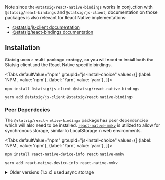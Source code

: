 
Note since the `@statsig/react-native-bindings` works in conjuction with `@statsig/react-bindings` and `@statsig/js-client`, 
documentation on those packages is also relevant for React Native implementations:

- [@statsig/js-client documentation](/client/javascript-sdk)
- [@statsig/react-bindings documentation](/client/javascript-sdk)

## Installation

Statsig uses a multi-package strategy, so you will need to install both the Statsig client and the React Native
specific bindings.

<Tabs
  defaultValue="npm"
  groupId="js-install-choice"
  values={[
    {label: 'NPM', value: 'npm'},
    {label: 'Yarn', value: 'yarn'},
  ]}>

  <TabItem value="npm">

```shell
npm install @statsig/js-client @statsig/react-native-bindings
```

  </TabItem>
  <TabItem value="yarn">

```shell
yarn add @statsig/js-client @statsig/react-native-bindings
```

  </TabItem>
</Tabs>

### Peer Dependecies

The `@statsig/react-native-bindings` package has peer dependencies which will also need to be installed.
[`react-native-mmkv`](https://github.com/mrousavy/react-native-mmkv?tab=readme-ov-file#react-native) is utilized to allow for synchronous storage, similar to LocalStorage in web environments.

<Tabs
  defaultValue="npm"
  groupId="js-install-choice"
  values={[
    {label: 'NPM', value: 'npm'},
    {label: 'Yarn', value: 'yarn'},
  ]}>

  <TabItem value="npm">

```shell
npm install react-native-device-info react-native-mmkv
```

  </TabItem>
  <TabItem value="yarn">

```shell
yarn add react-native-device-info react-native-mmkv
```

  </TabItem>
</Tabs>


<details>
  <summary>Older versions (1.x.x) used async storage</summary>
  <ReactNativeInstallLegacy />
</details>